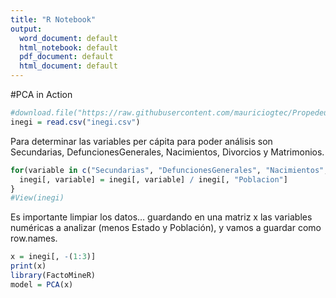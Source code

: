 ```yaml
---
title: "R Notebook"
output:
  word_document: default
  html_notebook: default
  pdf_document: default
  html_document: default
---
```


#PCA in Action

```r
#download.file("https://raw.githubusercontent.com/mauriciogtec/PropedeuticoDataScience2017/master/Datos/DatosINEGI.csv", "inegi.csv")
inegi = read.csv("inegi.csv")
```

Para determinar las variables per cápita para poder análisis son Secundarias, DefuncionesGenerales, Nacimientos, Divorcios y Matrimonios.

```r
for(variable in c("Secundarias", "DefuncionesGenerales", "Nacimientos", "Divorcios", "Matrimonios")) {
  inegi[, variable] = inegi[, variable] / inegi[, "Poblacion"]
}
#View(inegi)
```

Es importante limpiar los datos... guardando en una matriz x las variables numéricas a analizar (menos Estado y Población), y vamos a guardar como row.names.

```r
x = inegi[, -(1:3)]
print(x)
library(FactoMineR)
model = PCA(x)
```

